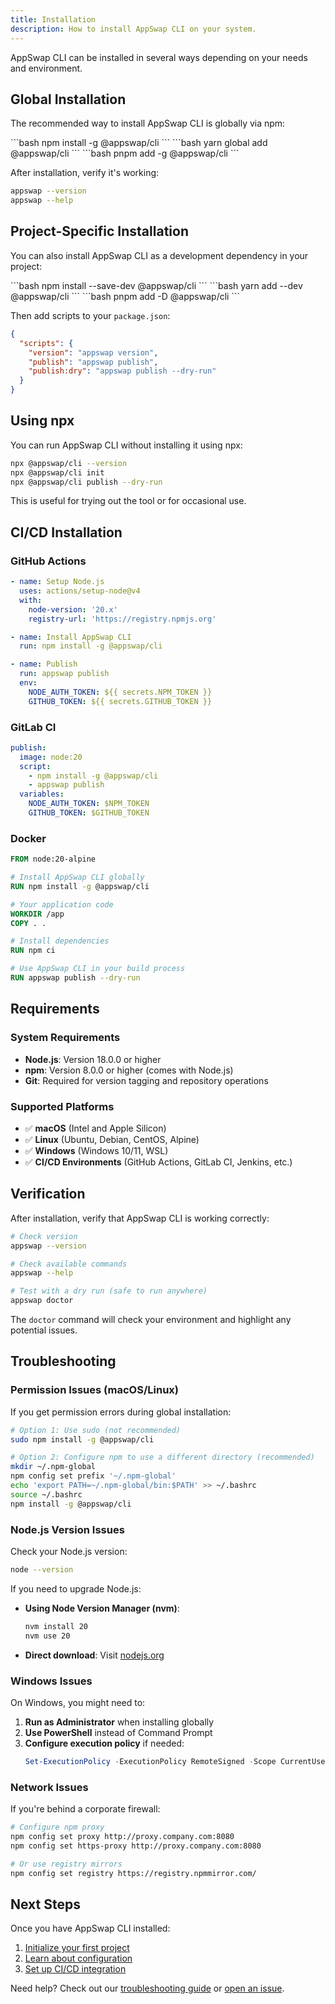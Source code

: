 ```yaml
---
title: Installation
description: How to install AppSwap CLI on your system.
---
```



AppSwap CLI can be installed in several ways depending on your needs and environment.

## Global Installation

The recommended way to install AppSwap CLI is globally via npm:

<Tabs>
  <TabItem label="npm">
    ```bash
    npm install -g @appswap/cli
    ```
  </TabItem>
  <TabItem label="yarn">
    ```bash
    yarn global add @appswap/cli
    ```
  </TabItem>
  <TabItem label="pnpm">
    ```bash
    pnpm add -g @appswap/cli
    ```
  </TabItem>
</Tabs>

After installation, verify it's working:

```bash
appswap --version
appswap --help
```

## Project-Specific Installation

You can also install AppSwap CLI as a development dependency in your project:

<Tabs>
  <TabItem label="npm">
    ```bash
    npm install --save-dev @appswap/cli
    ```
  </TabItem>
  <TabItem label="yarn">
    ```bash
    yarn add --dev @appswap/cli
    ```
  </TabItem>
  <TabItem label="pnpm">
    ```bash
    pnpm add -D @appswap/cli
    ```
  </TabItem>
</Tabs>

Then add scripts to your `package.json`:

```json
{
  "scripts": {
    "version": "appswap version",
    "publish": "appswap publish",
    "publish:dry": "appswap publish --dry-run"
  }
}
```

## Using npx

You can run AppSwap CLI without installing it using npx:

```bash
npx @appswap/cli --version
npx @appswap/cli init
npx @appswap/cli publish --dry-run
```

This is useful for trying out the tool or for occasional use.

## CI/CD Installation

### GitHub Actions

```yaml
- name: Setup Node.js
  uses: actions/setup-node@v4
  with:
    node-version: '20.x'
    registry-url: 'https://registry.npmjs.org'

- name: Install AppSwap CLI
  run: npm install -g @appswap/cli

- name: Publish
  run: appswap publish
  env:
    NODE_AUTH_TOKEN: ${{ secrets.NPM_TOKEN }}
    GITHUB_TOKEN: ${{ secrets.GITHUB_TOKEN }}
```

### GitLab CI

```yaml
publish:
  image: node:20
  script:
    - npm install -g @appswap/cli
    - appswap publish
  variables:
    NODE_AUTH_TOKEN: $NPM_TOKEN
    GITHUB_TOKEN: $GITHUB_TOKEN
```

### Docker

```dockerfile
FROM node:20-alpine

# Install AppSwap CLI globally
RUN npm install -g @appswap/cli

# Your application code
WORKDIR /app
COPY . .

# Install dependencies
RUN npm ci

# Use AppSwap CLI in your build process
RUN appswap publish --dry-run
```

## Requirements

### System Requirements

- **Node.js**: Version 18.0.0 or higher
- **npm**: Version 8.0.0 or higher (comes with Node.js)
- **Git**: Required for version tagging and repository operations

### Supported Platforms

- ✅ **macOS** (Intel and Apple Silicon)
- ✅ **Linux** (Ubuntu, Debian, CentOS, Alpine)
- ✅ **Windows** (Windows 10/11, WSL)
- ✅ **CI/CD Environments** (GitHub Actions, GitLab CI, Jenkins, etc.)

## Verification

After installation, verify that AppSwap CLI is working correctly:

```bash
# Check version
appswap --version

# Check available commands
appswap --help

# Test with a dry run (safe to run anywhere)
appswap doctor
```

The `doctor` command will check your environment and highlight any potential issues.

## Troubleshooting

### Permission Issues (macOS/Linux)

If you get permission errors during global installation:

```bash
# Option 1: Use sudo (not recommended)
sudo npm install -g @appswap/cli

# Option 2: Configure npm to use a different directory (recommended)
mkdir ~/.npm-global
npm config set prefix '~/.npm-global'
echo 'export PATH=~/.npm-global/bin:$PATH' >> ~/.bashrc
source ~/.bashrc
npm install -g @appswap/cli
```

### Node.js Version Issues

Check your Node.js version:

```bash
node --version
```

If you need to upgrade Node.js:

- **Using Node Version Manager (nvm)**:
  ```bash
  nvm install 20
  nvm use 20
  ```

- **Direct download**: Visit [nodejs.org](https://nodejs.org/)

### Windows Issues

On Windows, you might need to:

1. **Run as Administrator** when installing globally
2. **Use PowerShell** instead of Command Prompt
3. **Configure execution policy** if needed:
   ```powershell
   Set-ExecutionPolicy -ExecutionPolicy RemoteSigned -Scope CurrentUser
   ```

### Network Issues

If you're behind a corporate firewall:

```bash
# Configure npm proxy
npm config set proxy http://proxy.company.com:8080
npm config set https-proxy http://proxy.company.com:8080

# Or use registry mirrors
npm config set registry https://registry.npmmirror.com/
```

## Next Steps

Once you have AppSwap CLI installed:

1. [Initialize your first project](/quick-start/)
2. [Learn about configuration](/configuration/overview/)
3. [Set up CI/CD integration](/cicd/github-actions/)

Need help? Check out our [troubleshooting guide](/troubleshooting/) or [open an issue](https://github.com/appswap-dev/appswap-cli/issues).
